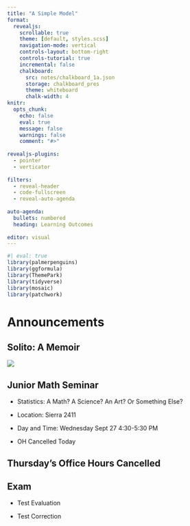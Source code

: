 ```yaml
---
title: "A Simple Model"
format:
  revealjs:
    scrollable: true
    theme: [default, styles.scss]
    navigation-mode: vertical
    controls-layout: bottom-right
    controls-tutorial: true
    incremental: false 
    chalkboard:
      src: notes/chalkboard_1a.json
      storage: chalkboard_pres
      theme: whiteboard
      chalk-width: 4
knitr:
  opts_chunk: 
    echo: false
    eval: true
    message: false
    warnings: false
    comment: "#>" 
    
revealjs-plugins:
  - pointer
  - verticator
  
filters: 
  - reveal-header
  - code-fullscreen
  - reveal-auto-agenda
  
auto-agenda:
  bullets: numbered
  heading: Learning Outcomes
  
editor: visual
---
```


```r
#| eval: true
library(palmerpenguins)
library(ggformula)
library(ThemePark)
library(tidyverse)
library(mosaic)
library(patchwork)
```

# Announcements

## Solito: A Memoir

![](https://ww2.kqed.org/app/uploads/sites/43/2022/09/Zamora_Author-Photo_credit_Gerardo-del-Valle-COLLAGE-1020x765.jpg){fig-align="center"}


## Junior Math Seminar

-   Statistics: A Math? A Science? An Art? Or Something Else?

-   Location: Sierra 2411

-   Day and Time: Wednesday Sept 27 4:30-5:30 PM

-   OH Cancelled Today

## Thursday's Office Hours Cancelled

## Exam

::: incremental

-   Test Evaluation

-   Test Correction

:::